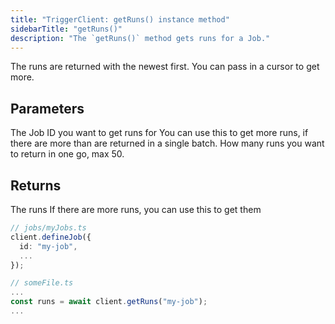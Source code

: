 ```yaml
---
title: "TriggerClient: getRuns() instance method"
sidebarTitle: "getRuns()"
description: "The `getRuns()` method gets runs for a Job."
---
```


The runs are returned with the newest first. You can pass in a cursor to get more.

## Parameters

<ResponseField name="jobId" type="string" required>
  The Job ID you want to get runs for
</ResponseField>
<ResponseField name="cursor" type="string">
  You can use this to get more runs, if there are more than are returned in a
  single batch.
</ResponseField>
<ResponseField name="take" type="number" default={20}>
  How many runs you want to return in one go, max 50.
</ResponseField>

## Returns

<ResponseField name="runs" type="Run[]">
  The runs
  <Expandable title="Run" defaultOpen>
    <Snippet file="run-object.mdx" />
  </Expandable>
</ResponseField>
<ResponseField name="nextCursor" type="string | undefined">
  If there are more runs, you can use this to get them
</ResponseField>

<RequestExample>

```ts getRuns example
// jobs/myJobs.ts
client.defineJob({
  id: "my-job",
  ...
});

// someFile.ts
...
const runs = await client.getRuns("my-job");
...
```

</RequestExample>
